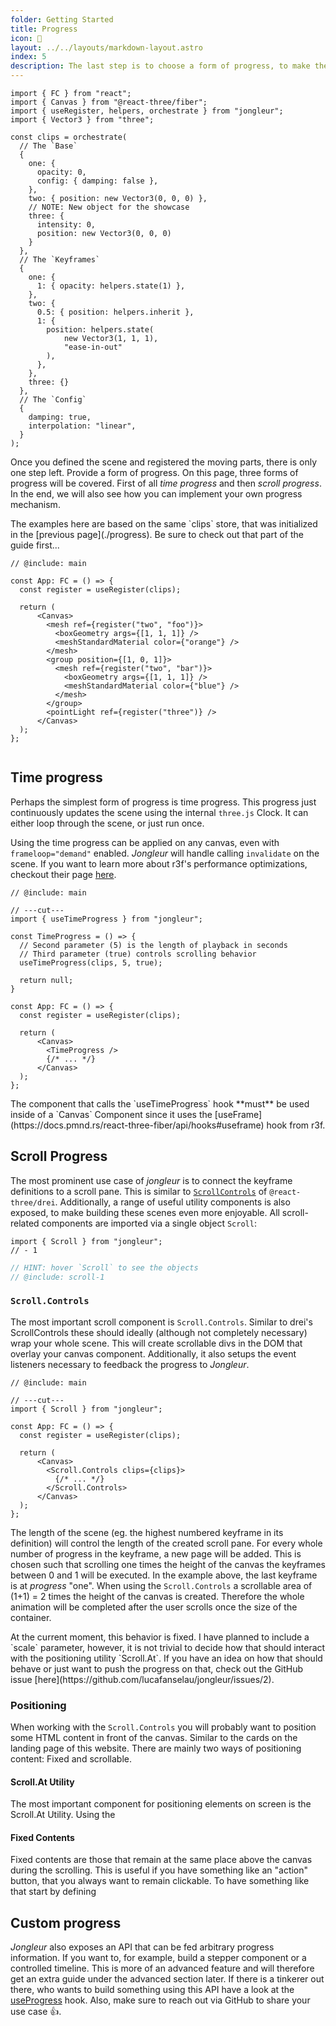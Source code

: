 ```yaml
---
folder: Getting Started
title: Progress
icon: 🏃 
layout: ../../layouts/markdown-layout.astro
index: 5
description: The last step is to choose a form of progress, to make the scene (and the dream) work
---
```

```twoslash include main
import { FC } from "react";
import { Canvas } from "@react-three/fiber";
import { useRegister, helpers, orchestrate } from "jongleur";
import { Vector3 } from "three";

const clips = orchestrate(
  // The `Base`
  {
    one: {
      opacity: 0,
      config: { damping: false },
    },
    two: { position: new Vector3(0, 0, 0) },
    // NOTE: New object for the showcase
    three: {
      intensity: 0, 
      position: new Vector3(0, 0, 0)
    }
  },
  // The `Keyframes`
  {
    one: {
      1: { opacity: helpers.state(1) },
    },
    two: {
      0.5: { position: helpers.inherit },
      1: {
        position: helpers.state(
            new Vector3(1, 1, 1),
            "ease-in-out"
        ),
      },
    },
    three: {}
  },
  // The `Config`
  {
    damping: true,
    interpolation: "linear",
  }
);
```


Once you defined the scene and registered the moving parts, there is only one step left. Provide a form of progress. On this page, three forms of progress will be covered. First of all *time progress* and then *scroll progress*. In the end, we will also see how you can implement your own progress mechanism.

<Alert type="info">
The examples here are based on the same `clips` store, that was initialized in the [previous page](./progress). Be sure to check out that part of the guide first...
</Alert>

<Collapsible client:load title="This is the setup I am talking about">

```tsx twoslash
// @include: main

const App: FC = () => {
  const register = useRegister(clips);
  
  return (
      <Canvas>
        <mesh ref={register("two", "foo")}>
          <boxGeometry args={[1, 1, 1]} />
          <meshStandardMaterial color={"orange"} />
        </mesh>
        <group position={[1, 0, 1]}>
          <mesh ref={register("two", "bar")}>
            <boxGeometry args={[1, 1, 1]} />
            <meshStandardMaterial color={"blue"} />
          </mesh>
        </group>
        <pointLight ref={register("three")} />
      </Canvas>
  );
};


```

</Collapsible>


## Time progress

Perhaps the simplest form of progress is time progress. This progress just continuously updates the scene using the internal `three.js` Clock. It can either loop through the scene, or just run once.

Using the time progress can be applied on any canvas, even with `frameloop="demand"` enabled. *Jongleur* will handle calling `invalidate` on the scene. If you want to learn more about r3f's performance optimizations, checkout their page [here](https://docs.pmnd.rs/react-three-fiber/advanced/scaling-performance#on-demand-rendering).


```tsx twoslash {1, 4-6, 16} 
// @include: main

// ---cut---
import { useTimeProgress } from "jongleur";

const TimeProgress = () => {
  // Second parameter (5) is the length of playback in seconds
  // Third parameter (true) controls scrolling behavior
  useTimeProgress(clips, 5, true);
  
  return null;
}

const App: FC = () => {
  const register = useRegister(clips);
  
  return (
      <Canvas>
        <TimeProgress />
        {/* ... */}
      </Canvas>
  );
};
```

<Alert type="important">
The component that calls the `useTimeProgress` hook **must** be used inside of a `Canvas` Component since it uses the [useFrame](https://docs.pmnd.rs/react-three-fiber/api/hooks#useframe) hook from r3f.
</Alert>

## Scroll Progress

The most prominent use case of *jongleur* is to connect the keyframe definitions to a scroll pane. This is similar to [`ScrollControls`](https://github.com/pmndrs/drei#scrollcontrols) of `@react-three/drei`. Additionally, a range of useful utility components is also exposed, to make building these scenes even more enjoyable. All scroll-related components are imported via a single object `Scroll`:

```twoslash include scroll
import { Scroll } from "jongleur";
// - 1
```

```ts twoslash
// HINT: hover `Scroll` to see the objects
// @include: scroll-1
```

### `Scroll.Controls`

The most important scroll component is `Scroll.Controls`. Similar to drei's ScrollControls these should ideally (although not completely necessary) wrap your whole scene. This will create scrollable divs in the DOM that overlay your canvas component. Additionally, it also setups the event listeners necessary to feedback the progress to *Jongleur*. 

```tsx twoslash {1, 8, 10} 
// @include: main

// ---cut---
import { Scroll } from "jongleur";

const App: FC = () => {
  const register = useRegister(clips);
  
  return (
      <Canvas>
        <Scroll.Controls clips={clips}>
          {/* ... */}
        </Scroll.Controls>
      </Canvas>
  );
};
```


The length of the scene (eg. the highest numbered keyframe in its definition) will control the length of the created scroll pane. For every whole number of progress in the keyframe, a new page will be added. This is chosen such that scrolling one times the height of the canvas the keyframes between 0 and 1 will be executed.
<Alert type="tip">
In the example above, the last keyframe is at *progress* "one". When using the `Scroll.Controls` a scrollable area of (1+1) = 2 times the height of the canvas is created. Therefore the whole animation will be completed after the user scrolls once the size of the container.
</Alert>

<Alert type="info">
At the current moment, this behavior is fixed. I have planned to include a `scale` parameter, however, it is not trivial to decide how that should interact with the positioning utility `Scroll.At`. If you have an idea on how that should behave or just want to push the progress on that, check out the GitHub issue [here](https://github.com/lucafanselau/jongleur/issues/2).
</Alert>

### Positioning

When working with the `Scroll.Controls` you will probably want to position some HTML content in front of the canvas. Similar to the cards on the landing page of this website. There are mainly two ways of positioning content: Fixed and scrollable.

#### Scroll.At Utility

The most important component for positioning elements on screen is the Scroll.At Utility. Using the  

#### Fixed Contents

Fixed contents are those that remain at the same place above the canvas during the scrolling. This is useful if you have something like an "action" button, that you always want to remain clickable. To have something like that start by defining 


## Custom progress

*Jongleur* also exposes an API that can be fed arbitrary progress information. If you want to, for example, build a stepper component or a controlled timeline. This is more of an advanced feature and will therefore get an extra guide under the advanced section later. If there is a tinkerer out there, who wants to build something using this API have a look at the [useProgress](/api/progress#useprogress) hook. Also, make sure to reach out via GitHub to share your use case 👍.


